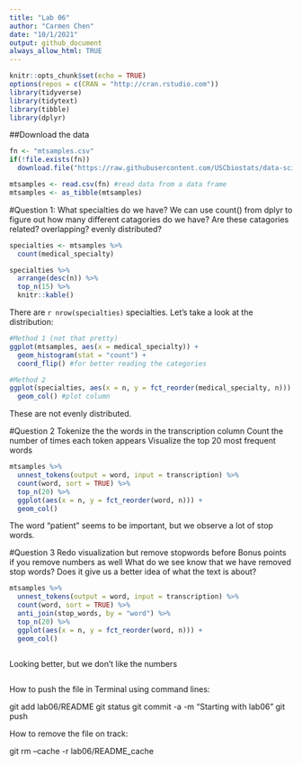 ```yaml
---
title: "Lab 06"
author: "Carmen Chen"
date: "10/1/2021"
output: github_document
always_allow_html: TRUE
---
```


```r
knitr::opts_chunk$set(echo = TRUE)
options(repos = c(CRAN = "http://cran.rstudio.com")) 
library(tidyverse)
library(tidytext)
library(tibble)
library(dplyr)
```

##Download the data
```r
fn <- "mtsamples.csv"
if(!file.exists(fn))
  download.file("https://raw.githubusercontent.com/USCbiostats/data-science-data/master/00_mtsamples/mtsamples.csv", destfile = fn)

mtsamples <- read.csv(fn) #read data from a data frame
mtsamples <- as_tibble(mtsamples)
```


#Question 1: What specialties do we have?
We can use count() from dplyr to figure out how many different catagories do we have? Are these catagories related? overlapping? evenly distributed?


```r
specialties <- mtsamples %>%
  count(medical_specialty)

specialties %>%
  arrange(desc(n)) %>%
  top_n(15) %>%
  knitr::kable()
```

There are `r nrow(specialties)` specialties. Let's take a look at the distribution:

```r
#Method 1 (not that pretty)
ggplot(mtsamples, aes(x = medical_specialty)) +
  geom_histogram(stat = "count") +
  coord_flip() #for better reading the categories
```

```r
#Method 2
ggplot(specialties, aes(x = n, y = fct_reorder(medical_specialty, n))) + #x is frequency, y is the label, sorting the medical_specialty according to n
  geom_col() #plot column
```

These are not evenly distributed.


#Question 2
Tokenize the the words in the transcription column
Count the number of times each token appears
Visualize the top 20 most frequent words

```r
mtsamples %>%
  unnest_tokens(output = word, input = transcription) %>%
  count(word, sort = TRUE) %>%
  top_n(20) %>%
  ggplot(aes(x = n, y = fct_reorder(word, n))) +
  geom_col()

```

The word "patient" seems to be important, but we observe a lot of stop words.

#Question 3
Redo visualization but remove stopwords before
Bonus points if you remove numbers as well
What do we see know that we have removed stop words? Does it give us a better idea of what the text is about?

```r
mtsamples %>%
  unnest_tokens(output = word, input = transcription) %>%
  count(word, sort = TRUE) %>%
  anti_join(stop_words, by = "word") %>%
  top_n(20) %>%
  ggplot(aes(x = n, y = fct_reorder(word, n))) +
  geom_col()
  
```

Looking better, but we don't like the numbers

```r

```























How to push the file in Terminal using command lines:

git add lab06/README
git status
git commit -a -m "Starting with lab06"
git push


How to remove the file on track:

git rm --cache -r lab06/README_cache



